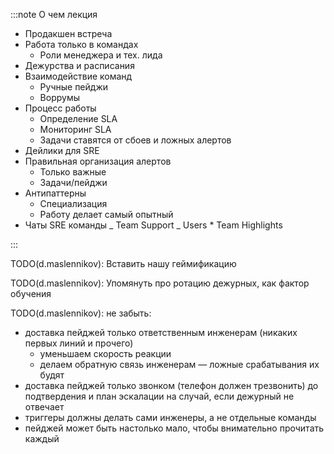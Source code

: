:::note О чем лекция

- Продакшен встреча
- Работа только в командах
  - Роли менеджера и тех. лида
- Дежурства и расписания
- Взаимодействие команд
  - Ручные пейджи
  - Воррумы
- Процесс работы
  - Определение SLA
  - Мониторинг SLA
  - Задачи ставятся от сбоев и ложных алертов
- Дейлики для SRE
- Правильная организация алертов
  - Только важные
  - Задачи/пейджи
- Антипаттерны
  - Специализация
  - Работу делает самый опытный
- Чаты SRE команды
  _ Team Support
  _ Users \* Team Highlights

:::

TODO(d.maslennikov): Вставить нашу геймификацию

TODO(d.maslennikov): Упомянуть про ротацию дежурных, как фактор обучения

TODO(d.maslennikov): не забыть:

- доставка пейджей только ответственным инженерам (никаких первых линий и прочего)
  - уменьшаем скорость реакции
  - делаем обратную связь инженерам — ложные срабатывания их будят
- доставка пейджей только звонком (телефон должен трезвонить) до подтвердения и план эскалации на случай, если дежурный не отвечает
- триггеры должны делать сами инженеры, а не отдельные команды
- пейджей может быть настолько мало, чтобы внимательно прочитать каждый
